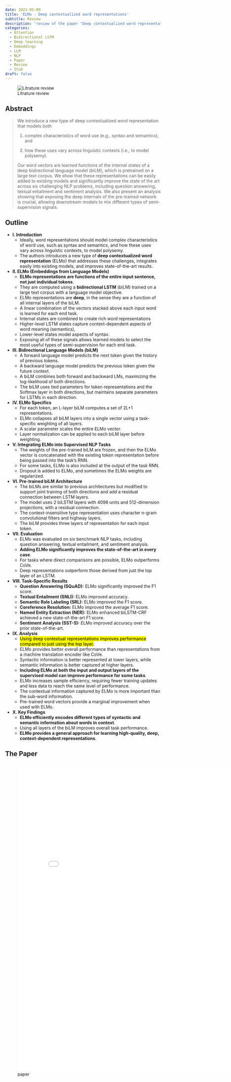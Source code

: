 ```yaml
---
date: 2021-05-09
title: 'ELMo - Deep contextualized word representations'
subtitle: Review
description: 'review of the paper "Deep contextualized word representations" on dot product attention'
categories:
  - Attention
  - Bidirectional LSTM
  - Deep learning
  - Embeddings
  - LLM
  - NLP 
  - Paper
  - Review
  - Stub
draft: false
---
```


![Litrature review](/images/literature-review-open-book.jpg){.column-margin}


## Abstract

> We introduce a new type of deep contextualized word representation that models both 
>
> (1) complex characteristics of word use (e.g., syntax and semantics), and 
>
> (2) how these uses vary across linguistic contexts (i.e., to model polysemy). 
>
> Our word vectors are learned functions of the internal states of a deep bidirectional language model (biLM), which is pretrained on a large text corpus. We show that these representations can be easily added to existing models and significantly improve the state of the art across six challenging NLP problems, including question answering, textual entailment and sentiment analysis. We also present an analysis showing that exposing the deep internals of the pre-trained network is crucial, allowing downstream models to mix different types of semi-supervision signals.

## Outline

- **I. Introduction**
  *   Ideally, word representations should model complex characteristics of word use, such as syntax and semantics, and how these uses vary across linguistic contexts, to model polysemy.
  *   The authors introduces a new type of **deep contextualized word representation** (ELMo) that addresses these challenges, integrates easily into existing models, and improves state-of-the-art results.
- **II. ELMo (Embeddings from Language Models)**
  *   **ELMo representations are functions of the entire input sentence, not just individual tokens**.
  *   They are computed using a **bidirectional LSTM** (biLM) trained on a large text corpus with a language model objective.
  *   ELMo representations are **deep**, in the sense they are a function of all internal layers of the biLM.
  *   A linear combination of the vectors stacked above each input word is learned for each end task.
  *   Internal states are combined to create rich word representations
    *   Higher-level LSTM states capture context-dependent aspects of word meaning (semantics),
    *   Lower-level states model aspects of syntax.
  *   Exposing all of these signals allows learned models to select the most useful types of semi-supervision for each end task.
- **III. Bidirectional Language Models (biLM)**
  *   A forward language model predicts the next token given the history of previous tokens.
  *   A backward language model predicts the previous token given the future context.
  *   A biLM combines both forward and backward LMs, maximizing the log-likelihood of both directions.
  *   The biLM uses tied parameters for token representations and the Softmax layer in both directions, but maintains separate parameters for LSTMs in each direction.
- **IV. ELMo Specifics**
  *   For each token, an L-layer biLM computes a set of 2L+1 representations.
  *   ELMo collapses all biLM layers into a single vector using a task-specific weighting of all layers.
  *   A scalar parameter scales the entire ELMo vector.
  *   Layer normalization can be applied to each biLM layer before weighting.
- **V. Integrating ELMo into Supervised NLP Tasks**
  *   The weights of the pre-trained biLM are frozen, and then the ELMo vector is concatenated with the existing token representation before being passed into the task's RNN.
  *  For some tasks, ELMo is also included at the output of the task RNN.
  *   Dropout is added to ELMo, and sometimes the ELMo weights are regularized.
- **VI. Pre-trained biLM Architecture**
  *   The biLMs are similar to previous architectures but modified to support joint training of both directions and add a residual connection between LSTM layers.
  *   The model uses 2 biLSTM layers with 4096 units and 512-dimension projections, with a residual connection.
  *   The context-insensitive type representation uses character n-gram convolutional filters and highway layers.
  *   The biLM provides three layers of representation for each input token.
- **VII. Evaluation**
  *   ELMo was evaluated on six benchmark NLP tasks, including question answering, textual entailment, and sentiment analysis.
  *   **Adding ELMo significantly improves the state-of-the-art in every case**.
  *   For tasks where direct comparisons are possible, ELMo outperforms CoVe.
  *   Deep representations outperform those derived from just the top layer of an LSTM.
- **VIII. Task-Specific Results**
  *   **Question Answering (SQuAD):** ELMo significantly improved the F1 score.
  *   **Textual Entailment (SNLI):** ELMo improved accuracy.
  *   **Semantic Role Labeling (SRL):** ELMo improved the F1 score.
  *   **Coreference Resolution:** ELMo improved the average F1 score.
  *   **Named Entity Extraction (NER):** ELMo enhanced biLSTM-CRF achieved a new state-of-the-art F1 score.
  *    **Sentiment Analysis (SST-5):** ELMo improved accuracy over the prior state-of-the-art.
- **IX. Analysis**
    * [Using deep contextual representations improves performance compared to just using the top layer.]{.mark}
    * ELMo provides better overall performance than representations from a machine translation encoder like CoVe.
    * Syntactic information is better represented at lower layers, while semantic information is better captured at higher layers.
    *   **Including ELMo at both the input and output layers of the supervised model can improve performance for some tasks**.
    *   ELMo increases sample efficiency, requiring fewer training updates and less data to reach the same level of performance.
    *   The contextual information captured by ELMo is more important than the sub-word information.
   * Pre-trained word vectors provide a marginal improvement when used with ELMo.
- **X. Key Findings**
  *   **ELMo efficiently encodes different types of syntactic and semantic information about words in context**.
  *   Using all layers of the biLM improves overall task performance.
  *   **ELMo provides a general approach for learning high-quality, deep, context-dependent representations**.


## The Paper

![paper](./paper.pdf){.col-page width=800px height=1000px group="slides"}

